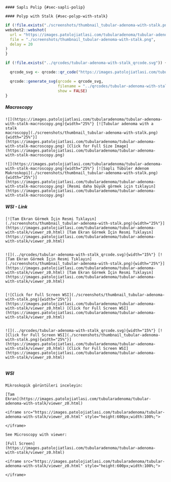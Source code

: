 
```asis
#### Saplı Polip {#sec-sapli-polip}
```

```asis
#### Polyp with Stalk {#sec-polyp-with-stalk}
```

```r
if (!file.exists("./screenshots/thumbnail_tubular-adenoma-with-stalk.png")) {
webshot2::webshot(
  url = "https://images.patolojiatlasi.com/tubularadenoma/tubular-adenoma-with-stalk/viewer_z0.html",
  file = "./screenshots/thumbnail_tubular-adenoma-with-stalk.png",
  delay = 20
)
}
```


```r
if (!file.exists("../qrcodes/tubular-adenoma-with-stalk_qrcode.svg")) {

  qrcode_svg <- qrcode::qr_code("https://images.patolojiatlasi.com/tubularadenoma/tubular-adenoma-with-stalk/viewer_z0.html")

  qrcode::generate_svg(qrcode = qrcode_svg,
                       filename = "../qrcodes/tubular-adenoma-with-stalk_qrcode.svg",
                       show = FALSE)
}
```



::::: panel-tabset


##### Macroscopy


```asis

![](https://images.patolojiatlasi.com/tubularadenoma/tubular-adenoma-with-stalk-macroscopy.png){width="25%"} [![Tubular adenoma with a stalk
macroscopy](./screenshots/thumbnail_tubular-adenoma-with-stalk.png){width="25%"}](https://images.patolojiatlasi.com/tubularadenoma/tubular-adenoma-with-stalk-macroscopy.png) [Click for Full Size Image](https://images.patolojiatlasi.com/tubularadenoma/tubular-adenoma-with-stalk-macroscopy.png)

```



```asis

![](https://images.patolojiatlasi.com/tubularadenoma/tubular-adenoma-with-stalk-macroscopy.png){width="25%"} [![Saplı Tübüler Adenom Makroskopi](./screenshots/thumbnail_tubular-adenoma-with-stalk.png){width="25%"}](https://images.patolojiatlasi.com/tubularadenoma/tubular-adenoma-with-stalk-macroscopy.png) [Resmi daha büyük görmek için tıklayın](https://images.patolojiatlasi.com/tubularadenoma/tubular-adenoma-with-stalk-macroscopy.png)

```




##### WSI - Link





:::: {.content-hidden when-format="pdf"}



```asis

[![Tam Ekran Görmek İçin Resmi Tıklayın](./screenshots/thumbnail_tubular-adenoma-with-stalk.png){width="25%"}](https://images.patolojiatlasi.com/tubularadenoma/tubular-adenoma-with-stalk/viewer_z0.html) [Tam Ekran Görmek İçin Resmi Tıklayın](https://images.patolojiatlasi.com/tubularadenoma/tubular-adenoma-with-stalk/viewer_z0.html)


```





::::





:::: {.content-visible when-format="pdf"}



```asis
![](../qrcodes/tubular-adenoma-with-stalk_qrcode.svg){width="15%"} [![Tam Ekran Görmek İçin Resmi Tıklayın](./screenshots/thumbnail_tubular-adenoma-with-stalk.png){width="25%"}](https://images.patolojiatlasi.com/tubularadenoma/tubular-adenoma-with-stalk/viewer_z0.html) [Tam Ekran Görmek İçin Resmi Tıklayın](https://images.patolojiatlasi.com/tubularadenoma/tubular-adenoma-with-stalk/viewer_z0.html)


```






::::
  
  




:::: {.content-hidden when-format="pdf"}



```asis

[![Click for Full Screen WSI](./screenshots/thumbnail_tubular-adenoma-with-stalk.png){width="25%"}](https://images.patolojiatlasi.com/tubularadenoma/tubular-adenoma-with-stalk/viewer_z0.html) [Click for Full Screen WSI](https://images.patolojiatlasi.com/tubularadenoma/tubular-adenoma-with-stalk/viewer_z0.html)


```




::::





:::: {.content-visible when-format="pdf"}



```asis

![](../qrcodes/tubular-adenoma-with-stalk_qrcode.svg){width="15%"} [![Click for Full Screen WSI](./screenshots/thumbnail_tubular-adenoma-with-stalk.png){width="25%"}](https://images.patolojiatlasi.com/tubularadenoma/tubular-adenoma-with-stalk/viewer_z0.html) [Click for Full Screen WSI](https://images.patolojiatlasi.com/tubularadenoma/tubular-adenoma-with-stalk/viewer_z0.html)


```





::::
  
  


##### WSI





```asis

Mikroskopik görüntüleri inceleyin:

[Tam
Ekran](https://images.patolojiatlasi.com/tubularadenoma/tubular-adenoma-with-stalk/viewer_z0.html)

<iframe src="https://images.patolojiatlasi.com/tubularadenoma/tubular-adenoma-with-stalk/viewer_z0.html" style="height:600px;width:100%;">

</iframe>
```



```asis

See Microscopy with viewer: 

[Full Screen](https://images.patolojiatlasi.com/tubularadenoma/tubular-adenoma-with-stalk/viewer_z0.html)

<iframe src="https://images.patolojiatlasi.com/tubularadenoma/tubular-adenoma-with-stalk/viewer_z0.html" style="height:600px;width:100%;">

</iframe>
```




:::::
